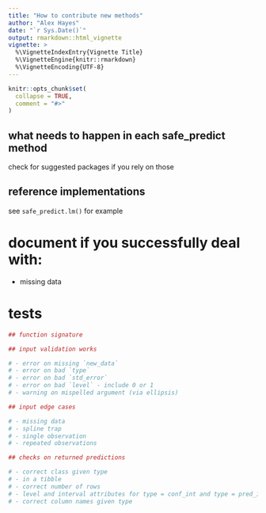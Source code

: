 ```yaml
---
title: "How to contribute new methods"
author: "Alex Hayes"
date: "`r Sys.Date()`"
output: rmarkdown::html_vignette
vignette: >
  %\VignetteIndexEntry{Vignette Title}
  %\VignetteEngine{knitr::rmarkdown}
  %\VignetteEncoding{UTF-8}
---
```


```r
knitr::opts_chunk$set(
  collapse = TRUE,
  comment = "#>"
)
```

## what needs to happen in each safe_predict method

check for suggested packages if you rely on those

## reference implementations

see `safe_predict.lm()` for example

# document if you successfully deal with:

- missing data

# tests


```r
## function signature

## input validation works

# - error on missing `new_data`
# - error on bad `type`
# - error on bad `std_error`
# - error on bad `level` - include 0 or 1
# - warning on mispelled argument (via ellipsis)

## input edge cases

# - missing data
# - spline trap
# - single observation
# - repeated observations

## checks on returned predictions

# - correct class given type
# - in a tibble
# - correct number of rows
# - level and interval attributes for type = conf_int and type = pred_int
# - correct column names given type

```
